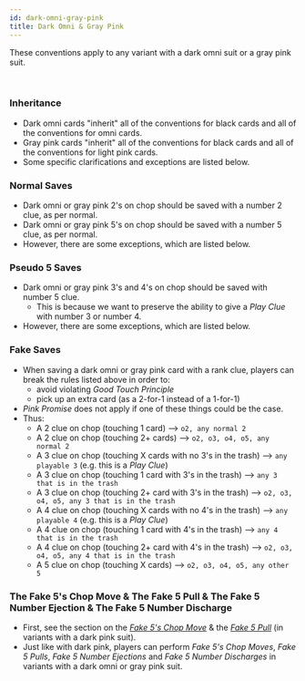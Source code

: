```yaml
---
id: dark-omni-gray-pink
title: Dark Omni & Gray Pink
---
```


These conventions apply to any variant with a dark omni suit or a gray pink suit.

<br />

### Inheritance

- Dark omni cards "inherit" all of the conventions for black cards and all of the conventions for omni cards.
- Gray pink cards "inherit" all of the conventions for black cards and all of the conventions for light pink cards.
- Some specific clarifications and exceptions are listed below.

### Normal Saves

- Dark omni or gray pink 2's on chop should be saved with a number 2 clue, as per normal.
- Dark omni or gray pink 5's on chop should be saved with a number 5 clue, as per normal.
- However, there are some exceptions, which are listed below.

### Pseudo 5 Saves

- Dark omni or gray pink 3's and 4's on chop should be saved with number 5 clue.
  - This is because we want to preserve the ability to give a _Play Clue_ with number 3 or number 4.
- However, there are some exceptions, which are listed below.

### Fake Saves

- When saving a dark omni or gray pink card with a rank clue, players can break the rules listed above in order to:
  - avoid violating _Good Touch Principle_
  - pick up an extra card (as a 2-for-1 instead of a 1-for-1)
- _Pink Promise_ does not apply if one of these things could be the case.
- Thus:
  - A 2 clue on chop (touching 1 card) --> `o2, any normal 2`
  - A 2 clue on chop (touching 2+ cards) --> `o2, o3, o4, o5, any normal 2`
  - A 3 clue on chop (touching X cards with no 3's in the trash) --> `any playable 3` (e.g. this is a _Play Clue_)
  - A 3 clue on chop (touching 1 card with 3's in the trash) --> `any 3 that is in the trash`
  - A 3 clue on chop (touching 2+ card with 3's in the trash) --> `o2, o3, o4, o5, any 3 that is in the trash`
  - A 4 clue on chop (touching X cards with no 4's in the trash) --> `any playable 4` (e.g. this is a _Play Clue_)
  - A 4 clue on chop (touching 1 card with 4's in the trash) --> `any 4 that is in the trash`
  - A 4 clue on chop (touching 2+ card with 4's in the trash) --> `o2, o3, o4, o5, any 4 that is in the trash`
  - A 5 clue on chop (touching X cards) --> `o2, o3, o4, o5, any other 5`

### The Fake 5's Chop Move & The Fake 5 Pull & The Fake 5 Number Ejection & The Fake 5 Number Discharge

- First, see the section on the _[Fake 5's Chop Move](dark-pink.mdx#the-fake-5s-chop-move)_ & the _[Fake 5 Pull](dark-pink.mdx#the-fake-5-pull--the-fake-5-number-ejection--the-fake-5-number-discharge)_ (in variants with a dark pink suit).
- Just like with dark pink, players can perform _Fake 5's Chop Moves_, _Fake 5 Pulls_, _Fake 5 Number Ejections_ and _Fake 5 Number Discharges_ in variants with a dark omni or gray pink suit.
